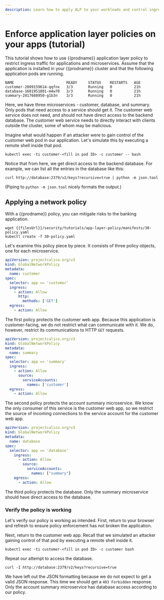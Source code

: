 ```yaml
---
description: Learn how to apply ALP to your workloads and control ingress traffic.
---
```


# Enforce application layer policies on your apps (tutorial)

This tutorial shows how to use {{prodname}} application layer policy to restrict ingress traffic for applications and microservices.
Assume that the application is installed in your {{prodname}} cluster and that the following application pods are running. 

```
NAME                        READY     STATUS    RESTARTS   AGE
customer-2809159614-qqfnx   3/3       Running   0          21h
database-1601951801-m4w70   3/3       Running   0          21h
summary-2817688950-g1b3n    3/3       Running   0          21h
```

Here, we have three microservices - customer, database, and summary. Only pods that need access to a service should get it.
The customer web service does not need, and should not have direct access to the backend database. The customer web service needs to 
directly interact with clients outside the cluster, some of whom may be malicious. 

Imagine what would happen if an attacker were to gain control of the customer web pod in our
application. Let's simulate this by executing a remote shell inside that pod.

    kubectl exec -ti customer-<fill in pod ID> -c customer -- bash

Notice that from here, we get direct access to the backend database. For example, we can list all the entries in the database like this:

    curl http://database:2379/v2/keys?recursive=true | python -m json.tool

(Piping to `python -m json.tool` nicely formats the output.)


## Applying a network policy

With a {{prodname}} policy, you can mitigate risks to the banking application.

    wget {{filesUrl}}/security/tutorials/app-layer-policy/manifests/30-policy.yaml
    kubectl create -f 30-policy.yaml


Let's examine this policy piece by piece. It consists of three policy objects, one for each
microservice.

```yaml
apiVersion: projectcalico.org/v3
kind: GlobalNetworkPolicy
metadata:
  name: customer
spec:
  selector: app == 'customer'
  ingress:
    - action: Allow
      http:
        methods: ['GET']
  egress:
    - action: Allow
```

The first policy protects the customer web app. Because this application is customer-facing, we do not
restrict what can communicate with it. We do, however, restrict its communications to HTTP `GET`
requests.

```yaml
apiVersion: projectcalico.org/v3
kind: GlobalNetworkPolicy
metadata:
  name: summary
spec:
  selector: app == 'summary'
  ingress:
    - action: Allow
      source:
        serviceAccounts:
          names: ['customer']
  egress:
    - action: Allow
```

The second policy protects the account summary microservice. We know the only consumer of this
service is the customer web app, so we restrict the source of incoming connections to the service
account for the customer web app.

```yaml
apiVersion: projectcalico.org/v3
kind: GlobalNetworkPolicy
metadata:
  name: database
spec:
  selector: app == 'database'
    ingress:
      - action: Allow
        source:
          serviceAccounts:
            names: ["summary"]
    egress:
      - action: Allow
```

The third policy protects the database. Only the summary microservice should have direct access to
the database.

### Verify the policy is working

Let's verify our policy is working as intended. First, return to your browser and refresh to
ensure policy enforcement has not broken the application.

Next, return to the customer web app. Recall that we simulated an attacker gaining control of that
pod by executing a remote shell inside it.

    kubectl exec -ti customer-<fill in pod ID> -c customer bash

Repeat our attempt to access the database.

    curl -I http://database:2379/v2/keys?recursive=true

We have left out the JSON formatting because we do not expect to get a valid JSON response. This
time we should get a `403 Forbidden` response. Only the account summary microservice has database
access according to our policy.
